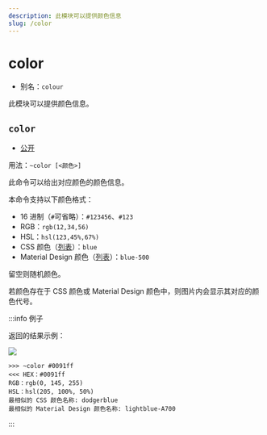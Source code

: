 ```yaml
---
description: 此模块可以提供颜色信息
slug: /color
---
```


# color

-   别名：`colour`

此模块可以提供颜色信息。

## `color`

-   [公开](permissions)

用法：`~color [<颜色>]`

此命令可以给出对应颜色的颜色信息。

本命令支持以下颜色格式：

-   16 进制（`#`可省略）：`#123456`、`#123`
-   RGB：`rgb(12,34,56)`
-   HSL：`hsl(123,45%,67%)`
-   CSS 颜色（[列表](color_list#CSS)）：`blue`
-   Material Design 颜色（[列表](color_list#material-design)）：`blue-500`

留空则随机颜色。

若颜色存在于 CSS 颜色或 Material Design 颜色中，则图片内会显示其对应的颜色代号。

:::info 例子

返回的结果示例：

![](https://bot-cdn.teahouse.team/thumb/a/af/Color-0091ff.png/300px-Color-0091ff.png)

```
>>> ~color #0091ff
<<< HEX：#0091ff
RGB：rgb(0, 145, 255)
HSL：hsl(205, 100%, 50%)
最相似的 CSS 颜色名称: dodgerblue
最相似的 Material Design 颜色名称: lightblue-A700
```

:::
